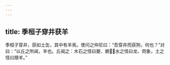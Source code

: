 ```yaml
---
---
---
```

title: 季桓子穿井获羊
---


季桓子穿井，获如土缶，其中有羊焉。使问之仲尼曰：“吾穿井而获狗，何也？”对曰：“以丘之所闻，羊也。丘闻之：木石之怪曰夔、蝄，水之怪曰龙、罔象，土之怪曰羵羊。”

